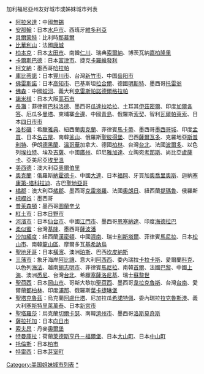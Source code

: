{{unreferenced|time=2013-11-26T00:34:28+00:00}}
加利福尼亞州友好城市或姊妹城市列表
*[[阿拉米達_(加州)|阿拉米達]]：{{flagicon|PRC}}中國[[無錫|無錫]]
*[[安那翰|安那翰]]：{{flagicon|JPN}}日本[[水戶市|水戶市]]、{{flagicon|ESP}}西班牙[[維多利亞_(西班牙)|維多利亞]]
*[[貝爾蒙特_(加利福尼亞州)|貝爾蒙特]]：{{flagicon|BEL}}比利時[[那慕爾|那慕爾]] 
*[[比華利山|比華利山]]：{{flagicon|FRA}}法國[[康城|康城]]
*[[柏本克_(加利福尼亞州)|柏本克]]：{{JPN}}日本[[太田市|太田市]]、{{KOR}}南韓[[仁川|仁川]]、{{flagicon|SWE}}瑞典[[索爾納|索爾納]]、{{flagicon|BWA}}博茨瓦納[[嘉柏隆里|嘉柏隆里]]
*[[卡爾斯巴德_(加利福尼亞州)|卡爾斯巴德]]：{{flagicon|JPN}}日本[[富津市|富津市]]、{{flagicon|CZE}}捷克[[卡羅維發利|卡羅維發利]]
*[[柯文納_(加利福尼亞州)|柯文納]]：{{flagicon|MEX}}墨西哥[[哈拉帕_(韋拉克魯斯州)|哈拉帕]]
*[[庫比蒂諾_(加利福尼亞州)|庫比蒂諾]]：{{flagicon|JPN}}日本[[豐川市|豐川市]]、{{flagicon|ROC}}台灣[[新竹市|新竹市]]、{{flagicon|PRC}}中国[[岳阳市|岳阳市]]
*[[佛雷斯諾|佛雷斯諾]]：{{flagicon|JPN}}日本[[高知市|高知市]]、{{flagicon|PAK}}巴基斯坦[[拉合爾|拉合爾]]、{{flagicon|DEU}}德國[[明斯特|明斯特]]、{{flagicon|MEX}}墨西哥[[托雷翁|托雷翁]]
*[[佛森_(加利福尼亞州)|佛森]]：{{flagicon|PRC}}中國[[蛟河市|蛟河]]、{{flagicon|ITA}}義大利[[克雷斯帕諾德爾格拉帕|克雷斯帕諾德爾格拉帕]]
*[[洛米塔|諾米榙]]：{{flagicon|JPN}}日本大阪[[高石市|高石市]]
*[[長灘_(加利福尼亞州)|長灘]]：{{flagicon|PHI}}菲律賓[[巴科洛德|巴科洛德]]、{{flagicon|MEX}}墨西哥[[瓜達拉哈拉_(墨西哥)|瓜達拉哈拉]]、{{flagicon|TUR}}土耳其[[伊茲密爾|伊茲密爾]]、{{flagicon|IND}}印度[[加爾各答|加爾各答]]、{{flagicon|ECU}}厄瓜多[[曼塔|曼塔]]、{{flagicon|CAM}}柬埔寨[[金邊|金邊]]、{{flagicon|PRC}}中國[[青島|青島]]、{{flagicon|RUS}}俄羅斯[[索契|索契]]、{{flagicon|CHI}}智利[[瓦爾帕萊索|瓦爾帕萊索]]、{{flagicon|JPN}}日本[[四日市市|四日市市]]
*[[洛杉磯|洛杉磯]]：{{flagicon|GRE}}希臘[[雅典|雅典]]、{{flagicon|NZL}}紐西蘭[[奧克蘭|奧克蘭]]、{{flagicon|PHI}}菲律賓[[馬卡蒂|馬卡蒂]]、{{flagicon|MEX}}墨西哥[[墨西哥城|墨西哥城]]、{{flagicon|IND}}印度[[孟買|孟買]]、{{flagicon|JPN}}日本[[名古屋|名古屋]]、{{flagicon|KOR}}南韓[[釜山|釜山]]、{{flagicon|RUS}}俄羅斯[[聖彼得堡|聖彼得堡]]、{{flagicon|BRA}}巴西[[薩爾瓦多_(巴西)|薩爾瓦多]]、{{flagicon|CRO}}克羅地亞[[斯普利特|斯普利特]]、{{flagicon|IRN}}伊朗[[德黑蘭|德黑蘭]]、{{flagicon|CAN}}[[溫哥華|溫哥華]]加拿大、{{flagicon|DEU}}德國[[柏林|柏林]]、{{flagicon|ROC}}台灣[[台北|台北]]、{{flagicon|FRA}}法國[[波爾多|波爾多]]、{{flagicon|ISR}}以色列[[埃拉特|埃拉特]]、{{flagicon|EGY}}埃及[[吉薩|吉薩]]、{{flagicon|PRC}}中國[[廣州|廣州]]、{{flagicon|IDN}}印尼[[雅加達|雅加達]]、{{flagicon|LTU}}立陶宛[[考那斯|考那斯]]、{{flagicon|ZAM}}尚比亞[[盧薩卡|盧薩卡]]、{{flagicon|ARM}}亞美尼亞[[埃里溫|埃里溫]]
*[[美熹德_(加利福尼亞州)|美西德]]：{{flagicon|AUS}}澳大利亞[[奧爾伯里|奧爾伯里]]
*[[奧克蘭_(加利福尼亞州)|奧克蘭]]：{{flagicon|RUS}}俄羅斯[[納霍德卡|納霍德卡]]、{{flagicon|PRC}}中國[[大連|大連]]、{{flagicon|JPN}}日本[[福岡|福岡]]、{{flagicon|JAM}}牙買加[[奧喬里奧斯|奧喬里奧斯]]、{{flagicon|GHA}}迦納[[塞康第-塔科拉迪|塞康第-塔科拉迪]]、{{flagicon|CUB}}古巴[[聖地亞哥_(古巴)|聖地亞哥]]
*[[橘郡_(加利福尼亞州)|橘郡]]：{{flagicon|AUS}}澳大利亞[[奧蘭治_(新南威爾斯州)|橘郡]]、{{flagicon|MEX}}墨西哥[[克雷塔羅州|克雷塔羅]]、{{flagicon|FRA}}法國[[奧朗日|奧朗日]]、{{NZL}}紐西蘭[[提馬魯|提瑪魯]]、{{RUS}}俄羅斯{{tsl|en|Novokosino District|新科西諾區}}
*[[棕櫚谷_(加利福尼亞州)|棕櫚谷]]：{{flagicon|MEX}}墨西哥{{tsl|en|Poncitlán|蓬西特蘭}}
*[[普萊森頓_(加利福尼亞州)|普萊森頓]]：{{flagicon|MEX}}墨西哥[[圖蘭辛戈|圖蘭辛戈]]
*[[雷得蘭茲_(加利福尼亞州)|紅土市]]：{{flagicon|JPN}}日本[[日野市|日野市]]
*[[河濱市|河濱市]]：{{flagicon|JPN}}日本[[仙台市|仙台市]]、{{flagicon|PRC}}中國[[江門市|江門市]]、{{flagicon|MEX}}墨西哥[[恩塞納達|恩塞納達]]、{{flagicon|IND}}印度[[海得拉巴_(印度)|海德拉巴]]
*[[柔似蜜|柔似蜜]]：{{flagicon|ROC}}台灣[[基隆|基隆]]、{{flagicon|MEX}}墨西哥[[薩波潘|薩波潘]]
*[[沙加緬度_(加利福尼亞州)|沙加緬度]]：{{flagicon|NZL}}紐西蘭[[漢密頓_(紐西蘭)|漢密頓]]、{{flagicon|PRC}}中國[[濟南|濟南]]、{{flagicon|CHE}}瑞士[[利斯塔爾|利斯塔爾]]、{{flagicon|PHI}}菲律賓[[馬尼拉|馬尼拉]]、{{flagicon|JPN}}日本[[松山市|松山市]]、{{flagicon|KOR}}南韓[[龍山區_(首爾特別市)|龍山區]]、{{flagicon|MDA}}摩爾多瓦[[基希訥烏|基希訥烏]]
*[[聖地牙哥|聖地牙哥]]：{{flagicon|JPN}}日本[[橫濱|橫濱]]、{{flagicon|AUS}}澳洲[[珀斯|珀斯]]、{{flagicon|BRA}}巴西[[坎皮納斯|坎皮納斯]]
*[[三藩市|三藩市]]：{{flagicon|CIV}}象牙海岸[[阿比讓|阿比讓]]、{{flagicon|ITA}}意大利[[阿西西|阿西西]]、{{flagicon|VEN}}委內瑞拉[[卡拉卡斯|卡拉卡斯]]、{{flagicon|IRL}}愛爾蘭[[科克|科克]]、{{flagicon|ISR}}以色列[[海法|海法]]、{{flagicon|VIE}}越南[[胡志明市|胡志明市]]、{{flagicon|PHI}}菲律賓[[馬尼拉|馬尼拉]]、{{flagicon|KOR}}南韓[[首爾|首爾]]、{{flagicon|FRA}}法國[[巴黎|巴黎]]、{{flagicon|PRC}}中國[[上海|上海]]、{{flagicon|AUS}}澳洲[[悉尼|悉尼]]、{{flagicon|ROC}}台灣[[台北|台北]]、{{flagicon|GRE}}希臘[[塞薩洛尼基|塞薩洛尼基]]、{{flagicon|CHE}}瑞士[[蘇黎世|蘇黎世]]
*[[聖荷西_(加利福尼亞州)|聖荷西]]：{{flagicon|JPN}}日本[[岡山市|岡山市]]、{{flagicon|CRI}}哥斯大黎加[[聖荷西_(哥斯達黎加)|聖荷西]]、{{flagicon|MEX}}墨西哥[[韋拉克魯斯|韋拉克魯斯]]、{{flagicon|ROC}}台灣[[台南|台南]]、{{IRL}}愛爾蘭[[都柏林|都柏林]]、{{flagicon|IND}}印度[[浦那|浦那]]、{{flagicon|RUS}}俄羅斯[[葉卡捷琳堡|葉卡捷琳堡]]
*[[聖塔克魯茲_(加利福尼亞州)|聖塔克魯茲]]：{{flagicon|UKR}}烏克蘭[[阿盧什塔|阿盧什塔]]、{{flagicon|NIC}}尼加拉瓜[[希諾特佩|希諾特佩]]、{{flagicon|VEN}}委內瑞拉[[拉克魯斯港|拉克魯斯港]]、{{flagicon|ITA}}義大利[[塞斯特里萊萬泰|塞斯特里萊萬泰]]、{{flagicon|JPN}}日本[[新宮市|新宮市]]
*[[聖塔羅莎|聖塔羅莎]]：{{flagicon|UKR}}烏克蘭[[切爾卡瑟|切爾卡瑟]]、{{flagicon|KOR}}南韓[[濟州市|濟州市]]、{{flagicon|MEX}}墨西哥[[洛斯莫奇斯|洛斯莫奇斯]]
*[[薩拉托加_(加利福尼亞州)|薩拉托加]]：{{flagicon|JPN}}日本[[向日市|向日市]]
*[[索夫昂_(加利福尼亞州)|索夫昂]]：{{flagicon|DNK}}丹麥[[奧爾堡|奧爾堡]]
*[[特曼庫拉_(加利福尼亞州)|特曼庫拉]]：{{flagicon|NLD}}荷蘭[[萊德斯亨丹－福爾堡|萊德斯亨丹－福爾堡]]、{{flagicon|JPN}}日本[[大山町|大山町]]、{{flagicon|JPN}}日本[[中山町|中山町]] 
*[[托倫斯_(加利福尼亞州)|托倫斯]]：{{flagicon|JPN}}日本[[柏市|柏市]] 
*[[特雷西_(加利福尼亞州)|特雷西]]：{{flagicon|JPN}}日本[[芽室町|芽室町]]

[[Category:美国姐妹城市列表|Category:美国姐妹城市列表]]
[[Category:加利福尼亞州城市|*]]